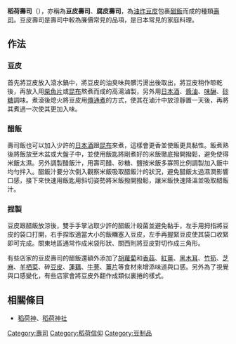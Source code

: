 {{expand|time=2015-12-12T00:42:58+00:00}}
{{unreferenced|time=2015-12-12T00:42:58+00:00}}
{{Double image aside|right|Inari zushi in 201902 001.jpg|200|Inari zushi in 201902 002.jpg|200|關東風的四角形和關西風的三角形豆皮壽司}}

'''稻荷壽司'''（{{lang-ja|稲荷寿司}}），亦稱為'''豆皮壽司'''、'''腐皮壽司'''，為[[油炸豆皮|油炸豆皮]]包裹[[醋飯|醋飯]]而成的種類[[壽司|壽司]]。豆皮壽司是壽司中較為廉價常見的品項，是日本常見的家庭料理。

== 作法 ==
=== 豆皮 ===
首先將豆皮放入滾水鍋中，將豆皮的油臭味與髒污燙出後取出，將豆皮稍作晾乾後，再放入用[[柴魚片|柴魚片]]或[[昆布|昆布]]熬煮而成的高湯滷製，另外用[[日本酒|日本酒]]、[[醬油|醬油]]、[[味醂|味醂]]、[[砂糖|砂糖]]調味。煮滾後熄火將豆皮用[[傳通煮|傳通煮]]的方式，使其在滷汁中放涼靜置一天後，再將其煮過一次使其更加入味。
=== 醋飯 ===
壽司飯也可以加入少許的[[日本酒|日本酒]]跟[[昆布|昆布]]來煮，這樣會更香並使飯更具黏性。飯煮熟後將飯放至木盆或大盤子中，並使用飯匙將剛煮好的米飯徹底撥開撥鬆，避免使得米飯太濕。另外調製醋飯汁，用壽司醋、砂糖、鹽按米飯多寡照比例調製加入飯中均勻拌入。醋飯汁要分次倒入觀察米飯吸取醋飯汁的狀況，避免醋飯太過濕潤影響口感，接下來快速用飯匙用斜切姿勢將米飯撥開撥鬆，讓米飯快速降溫並吸取醋飯汁。
=== 捏製 ===
豆皮跟醋飯放涼後，雙手手掌沾取少許的醋飯汁殺菌並避免黏手，左手用拇指將豆皮的袋口打開，右手捏取適當大小的飯糰塞入豆皮，左手再握緊豆皮使其袋口收緊即可完成。關東地區通常作成米袋形狀、關西則將豆皮對切作成三角形。

有些店家的豆皮壽司的醋飯還額外添加了[[胡蘿蔔|胡蘿蔔]]和[[香菇|香菇]]、[[紅薑|紅薑]]、[[黑木耳|黑木耳]]、[[竹筍|竹筍]]、[[芝麻|芝麻]]、[[羊栖菜|羊栖菜]]、碎[[豆皮|豆皮]]、[[蓮藕|蓮藕]]、[[牛蒡|牛蒡]]、[[薑|薑片]]等食材來增添味道與口感。另外為了視覺與口感變化，有些店家會將豆皮外翻作成類似裏捲的樣式。

== 相關條目 ==
{{Commonscat|Inarizushi}}
*[[稻荷神|稻荷神]]、[[稻荷神社|稻荷神社]]

[[Category:壽司|Category:壽司]]
[[Category:稻荷信仰|Category:稻荷信仰]]
[[Category:豆制品|Category:豆制品]]